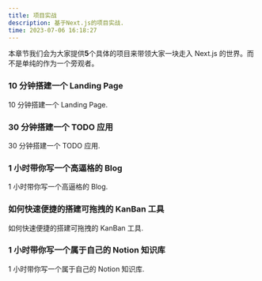 ```yaml
---
title: 项目实战
description: 基于Next.js的项目实战.
time: 2023-07-06 16:18:27
---
```


本章节我们会为大家提供**5**个具体的项目来带领大家一块走入 Next.js 的世界。而不是单纯的作为一个旁观者。

<div className="grid sm:grid-cols-2 gap-4 mt-6">

<Card href="/docs/documentation/real-world-project">

### 10 分钟搭建一个 Landing Page

10 分钟搭建一个 Landing Page.

</Card>

<Card href="/docs/documentation/real-world-project">

### 30 分钟搭建一个 TODO 应用

30 分钟搭建一个 TODO 应用.

</Card>

<Card href="/docs/documentation/real-world-project">

### 1 小时带你写一个高逼格的 Blog

1 小时带你写一个高逼格的 Blog.

</Card>

<Card href="/docs/documentation/real-world-project">

### 如何快速便捷的搭建可拖拽的 KanBan 工具

如何快速便捷的搭建可拖拽的 KanBan 工具.

</Card>

<Card href="/docs/documentation/real-world-project">

### 1 小时带你写一个属于自己的 Notion 知识库

1 小时带你写一个属于自己的 Notion 知识库.

</Card>

</div>
